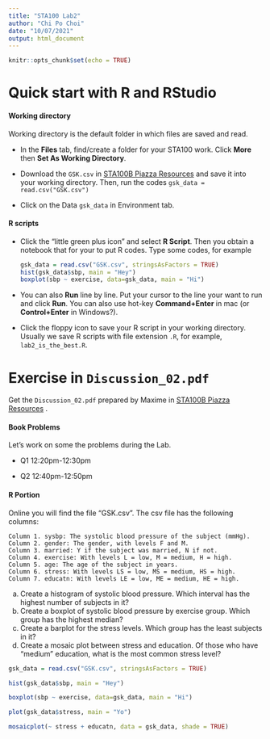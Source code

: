 ```yaml
---
title: "STA100 Lab2"
author: "Chi Po Choi"
date: "10/07/2021"
output: html_document
---
```


```r
knitr::opts_chunk$set(echo = TRUE)
```

# Quick start with R and RStudio

#### Working directory

Working directory is the default folder in which files are saved and read.

- In the **Files** tab, find/create a folder for your STA100 work. Click **More** then **Set As Working Directory**.

- Download the `GSK.csv` in [STA100B Piazza Resources ](https://piazza.com/ucdavis/fall2021/sta100b/resources)  and save it into your working directory. Then, run the codes `gsk_data = read.csv("GSK.csv")`

- Click on the Data `gsk_data` in Environment tab.

#### R scripts

- Click the "little green plus icon" and select **R Script**. Then you obtain a notebook that for your to put R codes. Type some codes, for example
  ```r
  gsk_data = read.csv("GSK.csv", stringsAsFactors = TRUE)
  hist(gsk_data$sbp, main = "Hey")
  boxplot(sbp ~ exercise, data=gsk_data, main = "Hi")
  ```

- You can also **Run** line by line. Put your cursor to the line your want to run and click **Run**. You can also use hot-key **Command+Enter** in mac (or **Control+Enter** in Windows?).

- Click the floppy icon to save your R script in your working directory. Usually we save R scripts with file extension `.R`, for example, `lab2_is_the_best.R`.

# Exercise in `Discussion_02.pdf`

Get the `Discussion_02.pdf` prepared by Maxime in [STA100B Piazza Resources ](https://piazza.com/ucdavis/fall2021/sta100b/resources) . 

#### Book Problems

Let's work on some the problems during the Lab.

- Q1
  12:20pm-12:30pm

- Q2
  12:40pm-12:50pm

####  R Portion

Online you will find the file “GSK.csv”. The csv file has the following columns:
```
Column 1. sysbp: The systolic blood pressure of the subject (mmHg).
Column 2. gender: The gender, with levels F and M.
Column 3. married: Y if the subject was married, N if not.
Column 4. exercise: With levels L = low, M = medium, H = high.
Column 5. age: The age of the subject in years.
Column 6. stress: With levels LS = low, MS = medium, HS = high.
Column 7. educatn: With levels LE = low, ME = medium, HE = high.
```
(a) Create a histogram of systolic blood pressure. Which interval has the highest number of subjects in it?
(b) Create a boxplot of systolic blood pressure by exercise group. Which group has the highest median?
(c) Create a barplot for the stress levels. Which group has the least subjects in it?
(d) Create a mosaic plot between stress and education. Of those who have “medium” education, what is the most
common stress level?

```r
gsk_data = read.csv("GSK.csv", stringsAsFactors = TRUE)

hist(gsk_data$sbp, main = "Hey")

boxplot(sbp ~ exercise, data=gsk_data, main = "Hi")

plot(gsk_data$stress, main = "Yo")

mosaicplot(~ stress + educatn, data = gsk_data, shade = TRUE)
```

